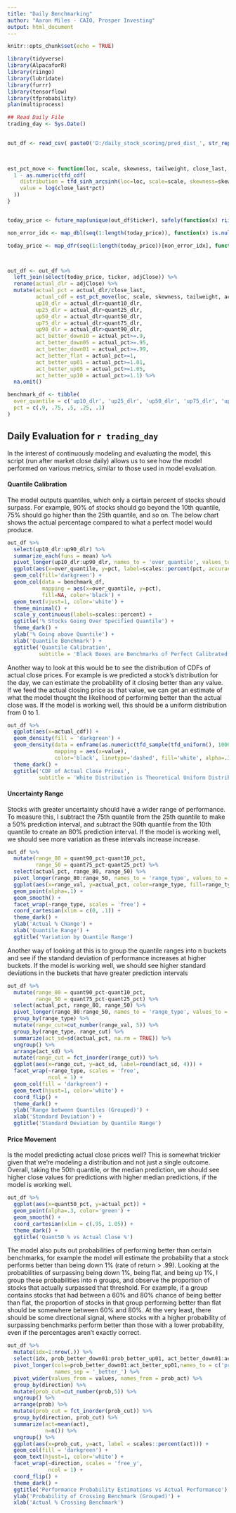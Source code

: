 ```yaml
---
title: "Daily Benchmarking"
author: "Aaron Miles - CAIO, Prosper Investing"
output: html_document
---
```


```r
knitr::opts_chunk$set(echo = TRUE)

library(tidyverse)
library(AlpacaforR)
library(riingo)
library(lubridate)
library(furrr)
library(tensorflow)
library(tfprobability)
plan(multiprocess)

## Read Daily File
trading_day <- Sys.Date()
  

out_df <- read_csv( paste0('D:/daily_stock_scoring/pred_dist_', str_replace_all(trading_day, '-', '_'), '.csv'))
  


est_pct_move <- function(loc, scale, skewness, tailweight, close_last, pct){
  1 - as.numeric(tfd_cdf(
    distribution = tfd_sinh_arcsinh(loc=loc, scale=scale, skewness=skewness, tailweight=tailweight),
    value = log(close_last*pct)
  ))
}


today_price <- future_map(unique(out_df$ticker), safely(function(x) riingo_prices(x, start_date = trading_day, end_date = trading_day), otherwise = NA))

non_error_idx <- map_dbl(seq(1:length(today_price)), function(x) is.null(today_price[[x]]$error)) %>% as.logical()

today_price <- map_dfr(seq(1:length(today_price))[non_error_idx], function(x) today_price[[x]]$result)



out_df <- out_df %>%
  left_join(select(today_price, ticker, adjClose)) %>%
  rename(actual_dlr = adjClose) %>%
  mutate(actual_pct = actual_dlr/close_last,
         actual_cdf = est_pct_move(loc, scale, skewness, tailweight, actual_dlr, 1),
         up10_dlr = actual_dlr>quant10_dlr,
         up25_dlr = actual_dlr>quant25_dlr,
         up50_dlr = actual_dlr>quant50_dlr,
         up75_dlr = actual_dlr>quant75_dlr,
         up90_dlr = actual_dlr>quant90_dlr,
         act_better_down10 = actual_pct>=.9,
         act_better_down05 = actual_pct>=.95,
         act_better_down01 = actual_pct>=.99,
         act_better_flat = actual_pct>=1,
         act_better_up01 = actual_pct>=1.01,
         act_better_up05 = actual_pct>=1.05,
         act_better_up10 = actual_pct>=1.1) %>%
  na.omit()

benchmark_df <- tibble(
  over_quantile = c('up10_dlr', 'up25_dlr', 'up50_dlr', 'up75_dlr', 'up90_dlr'),
  pct = c(.9, .75, .5, .25, .1)
)


```

## Daily Evaluation for `r trading_day`

In the interest of continuously modeling and evaluating the model, this script (run after market close daily) allows us to see how the model performed on various metrics, similar to those used in model evaluation.

#### Quantile Calibration

The model outputs quantiles, which only a certain percent of stocks should surpass. For example, 90% of stocks should go beyond the 10th quantile, 75% should go higher than the 25th quantile, and so on. The below chart shows the actual percentage compared to what a perfect model would produce.

```r
out_df %>%
  select(up10_dlr:up90_dlr) %>% 
  summarize_each(funs = mean) %>%
  pivot_longer(up10_dlr:up90_dlr, names_to = 'over_quantile', values_to = 'pct') %>%
  ggplot(aes(x=over_quantile, y=pct, label=scales::percent(pct, accuracy = .01))) +
  geom_col(fill='darkgreen') +
  geom_col(data = benchmark_df, 
           mapping = aes(x=over_quantile, y=pct),
           fill=NA, color='black') +
  geom_text(vjust=1, color='white') +
  theme_minimal() +
  scale_y_continuous(labels=scales::percent) +
  ggtitle('% Stocks Going Over Specified Quantile') +
  theme_dark() +
  ylab('% Going above Quantile') +
  xlab('Quantile Benchmark') +
  ggtitle('Quantile Calibration',
          subtitle = 'Black Boxes are Benchmarks of Perfect Calibrated Quantiles (e.g. 90% going above 10th percentile)')

```

Another way to look at this would be to see the distribution of CDFs of actual close prices. For example is we predicted a stock's distribution for the day, we can estimate the probability of it closing better than any value. If we feed the actual closing price as that value, we can get an estimate of what the model thought the likelihood of performing better than the actual close was. If the model is working well, this should be a uniform distribution from 0 to 1.

```r
out_df %>%
  ggplot(aes(x=actual_cdf)) +
  geom_density(fill = 'darkgreen') +
  geom_density(data = enframe(as.numeric(tfd_sample(tfd_uniform(), 10000))), 
               mapping = aes(x=value), 
               color='black', linetype='dashed', fill='white', alpha=.3) +
  theme_dark() +
  ggtitle('CDF of Actual Close Prices',
          subtitle = 'White Distribution is Theoretical Uniform Distribution (Expected in Long Run)')

```


#### Uncertainty Range

Stocks with greater uncertainty should have a wider range of performance. To measure this, I subtract the 75th quantile from the 25th quantile to make a 50% prediction interval, and subtract the 90th quantile from the 10th quantile to create an 80% prediction interval. If the model is working well, we should see more variation as these intervals increase increase.

```r
out_df %>%
  mutate(range_80 = quant90_pct-quant10_pct,
         range_50 = quant75_pct-quant25_pct) %>%
  select(actual_pct, range_80, range_50) %>%
  pivot_longer(range_80:range_50, names_to = 'range_type', values_to = 'range_val') %>%
  ggplot(aes(x=range_val, y=actual_pct, color=range_type, fill=range_type)) +
  geom_point(alpha=.1) +
  geom_smooth() +
  facet_wrap(~range_type, scales = 'free') +
  coord_cartesian(xlim = c(0, .1)) +
  theme_dark() +
  ylab('Actual % Change') +
  xlab('Quantile Range') +
  ggtitle('Variation by Quantile Range')


```


Another way of looking at this is to group the quantile ranges into n buckets and see if the standard deviation of performance increases at higher buckets. If the model is working well, we should see higher standard deviations in the buckets that have greater prediction intervals

```r

out_df %>%
  mutate(range_80 = quant90_pct-quant10_pct,
         range_50 = quant75_pct-quant25_pct) %>%
  select(actual_pct, range_80, range_50) %>%
  pivot_longer(range_80:range_50, names_to = 'range_type', values_to = 'range_val') %>%
  group_by(range_type) %>%
  mutate(range_cut=cut_number(range_val, 5)) %>%
  group_by(range_type, range_cut) %>%
  summarize(act_sd=sd(actual_pct, na.rm = TRUE)) %>%
  ungroup() %>%
  arrange(act_sd) %>%
  mutate(range_cut = fct_inorder(range_cut)) %>%
  ggplot(aes(x=range_cut, y=act_sd, label=round(act_sd, 4))) +
  facet_wrap(~range_type, scales = 'free',
             ncol = 1) +
  geom_col(fill = 'darkgreen') +
  geom_text(hjust=1, color='white') +
  coord_flip() +
  theme_dark() +
  ylab('Range between Quantiles (Grouped)') +
  xlab('Standard Deviation') +
  ggtitle('Standard Deviation by Quantile Range')


```

#### Price Movement

Is the model predicting actual close prices well? This is somewhat trickier given that we're modeling a distribution and not just a single outcome. Overall, taking the 50th quantile, or the median prediction, we should see higher close values for predictions with higher median predictions, if the model is working well.

```r

out_df %>%
  ggplot(aes(x=quant50_pct, y=actual_pct)) +
  geom_point(alpha=.3, color='green') +
  geom_smooth() +
  coord_cartesian(xlim = c(.95, 1.05)) +
  theme_dark() +
  ggtitle('Quant50 % vs Actual Close %')

```

The model also puts out probabilities of performing better than certain benchmarks, for example the model will estimate the probability that a stock performs better than being down 1% (rate of return > .99). Looking at the probabilities of surpassing being down 1%, being flat, and being up 1%, I group these probabilities into n groups, and observe the proportion of stocks that actually surpassed that threshold. For example, if a group contains stocks that had between a 60% and 80% chance of being better than flat, the proportion of stocks in that group performing better than flat should be somewhere between 60% and 80%. At the very least, there should be some directional signal, where stocks with a higher probability of surpassing benchmarks perform better than those with a lower probability, even if the percentages aren't exactly correct.

```r
out_df %>%
  mutate(idx=1:nrow(.)) %>%
  select(idx, prob_better_down01:prob_better_up01, act_better_down01:act_better_up01) %>%
  pivot_longer(cols=prob_better_down01:act_better_up01,names_to = c('prob_act', 'direction'), values_to = 'values',
               names_sep = '_better_') %>%
  pivot_wider(values_from = values, names_from = prob_act) %>%
  group_by(direction) %>%
  mutate(prob_cut=cut_number(prob,5)) %>%
  ungroup() %>%
  arrange(prob) %>%
  mutate(prob_cut = fct_inorder(prob_cut)) %>%
  group_by(direction, prob_cut) %>%
  summarize(act=mean(act),
            n=n()) %>%
  ungroup() %>%
  ggplot(aes(x=prob_cut, y=act, label = scales::percent(act))) +
  geom_col(fill = 'darkgreen') +
  geom_text(hjust=1, color='white') +
  facet_wrap(~direction, scales = 'free_y',
             ncol = 1) +
  coord_flip() +
  theme_dark() +
  ggtitle('Performance Probability Estimations vs Actual Performance') +
  ylab('Probability of Crossing Benchmark (Grouped)') +
  xlab('Actual % Crossing Benchmark')



```


